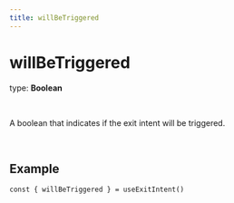 ```yaml
---
title: willBeTriggered
---
```


# willBeTriggered
type: **Boolean**

<br />

A boolean that indicates if the exit intent will be triggered.

<br />

## Example

```tsx
const { willBeTriggered } = useExitIntent()
```
